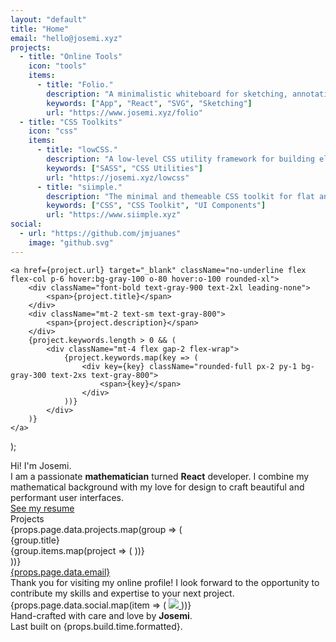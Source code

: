 ```yaml
---
layout: "default"
title: "Home"
email: "hello@josemi.xyz"
projects: 
  - title: "Online Tools"
    icon: "tools"
    items:
      - title: "Folio."
        description: "A minimalistic whiteboard for sketching, annotating and prototyping."
        keywords: ["App", "React", "SVG", "Sketching"]
        url: "https://www.josemi.xyz/folio"
  - title: "CSS Toolkits"
    icon: "css"
    items:
      - title: "lowCSS."
        description: "A low-level CSS utility framework for building elegant user interfaces using reusable and responsive building blocks."
        keywords: ["SASS", "CSS Utilities"]
        url: "https://josemi.xyz/lowcss"
      - title: "siimple."
        description: "The minimal and themeable CSS toolkit for flat and clean designs."
        keywords: ["CSS", "CSS Toolkit", "UI Components"]
        url: "https://www.siimple.xyz"
social:
  - url: "https://github.com/jmjuanes"
    image: "github.svg"
---
```


    <a href={project.url} target="_blank" className="no-underline flex flex-col p-6 hover:bg-gray-100 o-80 hover:o-100 rounded-xl">
        <div className="font-bold text-gray-900 text-2xl leading-none">
            <span>{project.title}</span>
        </div>
        <div className="mt-2 text-sm text-gray-800">
            <span>{project.description}</span>
        </div>
        {project.keywords.length > 0 && (
            <div className="mt-4 flex gap-2 flex-wrap">
                {project.keywords.map(key => (
                    <div key={key} className="rounded-full px-2 py-1 bg-gray-300 text-2xs text-gray-800">
                        <span>{key}</span>
                    </div>
                ))}
            </div>
        )}
    </a>
);

<div className="w-full maxw-6xl mx-auto px-6">
    <div className="flex flex-col py-32">
        <div className="text-6xl md:text-8xl text-gray-900 font-black leading-tight">
            <span>Hi! I'm Josemi.</span>
        </div>
        <div className="w-full maxw-4xl mt-4 text-2xl text-gray-700">
            <span>I am a passionate <b>mathematician</b> turned <b>React</b> developer. I combine my mathematical background with my love for design to craft beautiful and performant user interfaces.</span>
        </div>
        <div className="mt-10 md:flex">
            <a href="./resume" className="flex items-center justify-center gap-2 rounded-md px-6 py-4 bg-gray-900 hover:bg-gray-800 no-underline">
                <div className="flex items-center text-2xl text-white">
                    <Icon icon="file" />
                </div>
                <div className="font-bold text-lg text-white">
                    <span>See my resume</span>
                </div>
            </a>
        </div>
    </div>
    <div className="sm:py-24 py-16">
        <div className="font-black text-4xl sm:text-6xl text-gray-900 mb-8 sm:mb-12 leading-tight">
            <span>Projects</span>
        </div>
        {props.page.data.projects.map(group => (
            <div key={group.title} className="mb-8">
                <div className="flex items-center gap-2 text-gray-700 mb-2 select-none">
                    <div className="flex items-center text-2xl">
                        <Icon icon={group.icon} />
                    </div>
                    <div className="font-bold text-xl">{group.title}</div>
                </div>
                <div className="w-64 border-b-2 border-dashed border-gray-300 mb-4" />
                <div className="grid grid-cols-1 md:grid-cols-3 gap-6">
                    {group.items.map(project => (
                        <ProjectItem key={project.title} {...project} />
                    ))}
                </div>
            </div>
        ))}
    </div>
    <div className="pt-24 pb-32">
        <div className="font-black text-4xl sm:text-6xl mb-6 leading-tight">
            <a href={`mailto:${props.page.data.email}`} className="no-underline hover:underline text-gray-800 hover:text-gray-700">
                <span>{props.page.data.email}</span>
            </a>
        </div>
        <div className="w-full maxw-3xl leading-relaxed text-lg mb-8">
            Thank you for visiting my online profile! 
            I look forward to the opportunity to contribute my skills and expertise to your next project.
        </div>
        <div className="flex gap-4 items-center mb-20">
            {props.page.data.social.map(item => (
                <a key={item.url} href={item.url} target="_blank" className="no-underline o-100 hover:o-70">
                    <img className="w-8 h-8" src={item.image} />
                </a>
            ))}
        </div>
        <div className="text-sm">
            <div className="mb-2">Hand-crafted with care and love by <b>Josemi</b>.</div>
            <div>Last built on {props.build.time.formatted}.</div>
        </div>
    </div>
</div>
